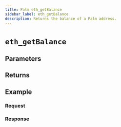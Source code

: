 ```yaml
---
title: Palm eth_getBalance
sidebar_label: eth_getBalance
description: Returns the balance of a Palm address.
---
```




# `eth_getBalance`

<Description />

## Parameters


<Params />

## Returns


<Returns />

## Example


<Example />

### Request


<Request />

### Response


<Response />
